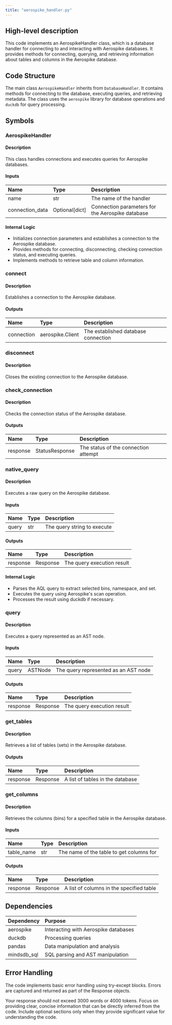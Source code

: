 ```yaml
---
title: "aerospike_handler.py"
---
```


## High-level description
This code implements an AerospikeHandler class, which is a database handler for connecting to and interacting with Aerospike databases. It provides methods for connecting, querying, and retrieving information about tables and columns in the Aerospike database.

## Code Structure
The main class `AerospikeHandler` inherits from `DatabaseHandler`. It contains methods for connecting to the database, executing queries, and retrieving metadata. The class uses the `aerospike` library for database operations and `duckdb` for query processing.

## Symbols

### AerospikeHandler
#### Description
This class handles connections and executes queries for Aerospike databases.

#### Inputs
| Name | Type | Description |
|:-----|:-----|:------------|
| name | str | The name of the handler |
| connection_data | Optional[dict] | Connection parameters for the Aerospike database |

#### Internal Logic
- Initializes connection parameters and establishes a connection to the Aerospike database.
- Provides methods for connecting, disconnecting, checking connection status, and executing queries.
- Implements methods to retrieve table and column information.

### connect
#### Description
Establishes a connection to the Aerospike database.

#### Outputs
| Name | Type | Description |
|:-----|:-----|:------------|
| connection | aerospike.Client | The established database connection |

### disconnect
#### Description
Closes the existing connection to the Aerospike database.

### check_connection
#### Description
Checks the connection status of the Aerospike database.

#### Outputs
| Name | Type | Description |
|:-----|:-----|:------------|
| response | StatusResponse | The status of the connection attempt |

### native_query
#### Description
Executes a raw query on the Aerospike database.

#### Inputs
| Name | Type | Description |
|:-----|:-----|:------------|
| query | str | The query string to execute |

#### Outputs
| Name | Type | Description |
|:-----|:-----|:------------|
| response | Response | The query execution result |

#### Internal Logic
- Parses the AQL query to extract selected bins, namespace, and set.
- Executes the query using Aerospike's scan operation.
- Processes the result using duckdb if necessary.

### query
#### Description
Executes a query represented as an AST node.

#### Inputs
| Name | Type | Description |
|:-----|:-----|:------------|
| query | ASTNode | The query represented as an AST node |

#### Outputs
| Name | Type | Description |
|:-----|:-----|:------------|
| response | Response | The query execution result |

### get_tables
#### Description
Retrieves a list of tables (sets) in the Aerospike database.

#### Outputs
| Name | Type | Description |
|:-----|:-----|:------------|
| response | Response | A list of tables in the database |

### get_columns
#### Description
Retrieves the columns (bins) for a specified table in the Aerospike database.

#### Inputs
| Name | Type | Description |
|:-----|:-----|:------------|
| table_name | str | The name of the table to get columns for |

#### Outputs
| Name | Type | Description |
|:-----|:-----|:------------|
| response | Response | A list of columns in the specified table |

## Dependencies
| Dependency | Purpose |
|:-----------|:--------|
| aerospike | Interacting with Aerospike databases |
| duckdb | Processing queries |
| pandas | Data manipulation and analysis |
| mindsdb_sql | SQL parsing and AST manipulation |

## Error Handling
The code implements basic error handling using try-except blocks. Errors are captured and returned as part of the Response objects.

Your response should not exceed 3000 words or 4000 tokens. Focus on providing clear, concise information that can be directly inferred from the code. Include optional sections only when they provide significant value for understanding the code.
